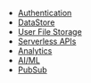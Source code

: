- [Authentication](/lib/auth/getting-started)
- [DataStore](/lib/datastore/getting-started)
- [User File Storage](/lib/storage/getting-started)
- [Serverless APIs](/lib/graphqlapi/getting-started)
- [Analytics](/lib/analytics/getting-started)
- [AI/ML](/lib/predictions/getting-started)
- [PubSub](/lib/pubsub/getting-started)